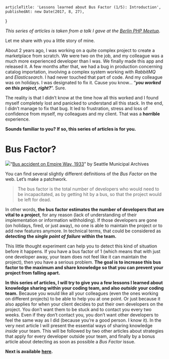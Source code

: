 
<Layout>

    articleTitle: 'Lessons learned about Bus Factor (1/5): Introduction',
    publishedAt: new Date(2017, 8, 27),
}

<ArticleInfos meta={meta} />


_This series of articles is taken from a talk I gave at the_ [_Berlin PHP Meetup_](https://twitter.com/bephpug)_._

Let me share with you a little story of mine.

About 2 years ago, I was working on a quite complex project to create a marketplace from scratch. We were two on the job, and my colleague was a much more experienced developer than I was. We finally made this app and released it. A few months after that, we had a bug in production concerning catalog importation, involving a complex system working with _RabbitMQ_ and _Elasticsearch_. I had never touched that part of code. And my colleague was on holidays. I was designated to fix it. Cause you know… “**_you worked on this project, right?_**”. Sure.

The reality is that I didn’t know at the time how all this worked and I found myself completely lost and panicked to understand all this stack. In the end, I didn’t manage to fix that bug. It led to frustration, stress and loss of confidence from myself, my colleagues and my client. That was a **horrible** experience.

**Sounds familiar to you? If so, this series of articles is for you.**

Bus Factor?
===========

![](https://miro.medium.com/max/1200/1*0HUoKENWDPkvQYBR31m6og.jpeg)“[Bus accident on Empire Way, 1933](https://www.flickr.com/photos/seattlemunicipalarchives/3797940793/in/photolist-6MBrtP-jCkPQA-Pg1wM-6w5ojz-4S3mXh-Pfumb-Pfumh-8Tk1KJ-g4Wxfq-o9rTmn-4CgbzH-4Cgbt6-7nc8tZ-4RYcEg-npSWRM-viWdm9-Pg1x4-TK3nj7-7NSPXP-9qUgQS-5ZTghs-4RYufn-8Qcfhi-ADuSK-9t9gFc-Pg1x8-9t9ifz-Pg144-cTEXp9-7yKiEj-gGzaeE-aEBvcp-4XJsbd-7NWMFN-Pfsgo-Pg142-4Rpopg-6YZVae-6Z4C5J-WHFT-WHFR-4ncFVs-4t3rAA-5icH3G-UCLwzN-8QfVf7-4S3kw7-7BB4Fs-UC1hvP-fTchtM)” by Seattle Municipal Archives

You can find several slightly different definitions of the _Bus Factor_ on the web. Let’s make a patchwork.

> The bus factor is the total number of developers who would need to be incapacitated, as by getting hit by a bus, so that the project would be left for dead.

In other words, **the bus factor estimates the number of developers that are vital to a project**, for any reason (lack of understanding of their implementation or information withholding). If those developers are gone (on holidays, fired, or just away), no one is able to maintain the project or to add new features anymore. In technical terms, that could be considered as **detecting the _single point of failure_ within the team.**

This little thought experiment can help you to detect this kind of situation before it happens. If you have a bus factor of 1 (which means that with just one developer away, your team does not feel like it can maintain the project), then you have a serious problem. **The goal is to increase this bus factor to the maximum and share knowledge so that you can prevent your project from falling apart.**

**In this series of articles, I will try to give you a few lessons I learned about knowledge sharing within your coding team, and also _outside_ your coding team.** Because you would like all your colleagues (even the ones working on different projects) to be able to help you at one point. Or just because it also applies for when your client decides to put their own developers on the project. You don’t want them to be stuck and to contact you every two weeks. Even if they don’t contact you, you don’t want other developers to feel the same way as I did (because you’re a good person. I know it). In the very next article I will present the essential ways of sharing knowledge _inside_ your team. This will be followed by two other articles about strategies that apply for every developer outside your team, and finally by a bonus article about detecting as soon as possible a _Bus Factor_ issue.

**Next is available** [**here**](https://medium.com/@einenlum/lessons-learned-about-bus-factor-2-5-balancing-the-level-of-your-team-97d9157eba99)**.**

</Layout>
